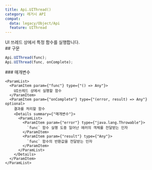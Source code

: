 ```yaml
---
title: Api.UIThread()
category: 레거시 API
compat:
  data: legacy/Object/Api
  feature: UIThread
---
```


<Section>
  UI 쓰레드 상에서 특정 함수를 실행합니다.
</Section>
<Section>
  ## 구문

  ~~~js
  Api.UIThread(func);
  Api.UIThread(func, onComplete);
  ~~~

  <Section>
    ### 매개변수

    <ParamList>
      <ParamItem param={"func"} type={"() => Any"}>
        UI쓰레드 상에서 실행할 함수
      </ParamItem>
      <ParamItem param={"onComplete"} type={"(error, result) => Any"} optional>
        결과를 처리할 함수
        <Details summary={"매개변수"}>
          <ParamList>
            <ParamItem param={"error"} type={"java.lang.Throwable"}>
              `func` 함수 실행 도중 일어난 에러의 객체를 전달받는 인자
            </ParamItem>
            <ParamItem param={"result"} type={"Any"}>
              `func` 함수의 반환값을 전달받는 인자
            </ParamItem>
          </ParamList>
        </Details>
      </ParamItem>
    </ParamList>
  </Section>
</Section>